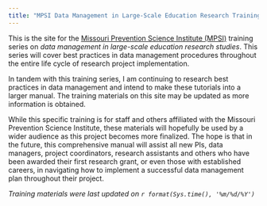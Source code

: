 ```yaml
---
title: "MPSI Data Management in Large-Scale Education Research Training Series"
---
```


This is the site for the [Missouri Prevention Science Institute (MPSI)](http://moprevention.org/) training series on *data management in large-scale education research studies*. This series will cover best practices in data management procedures throughout the entire life cycle of research project implementation. 

In tandem with this training series, I am continuing to research best practices in data management and intend to make these tutorials into a larger manual. The training materials on this site may be updated as more information is obtained.

While this specific training is for staff and others affiliated with the Missouri Prevention Science Institute, these materials will hopefully be used by a wider audience as this project becomes more finalized. The hope is that in the future, this comprehensive manual will assist all new PIs, data managers, project coordinators, research assistants and others who have been awarded their first research grant, or even those with established careers, in navigating how to implement a successful data management plan throughout their project.

*Training materials were last updated on `r format(Sys.time(), '%m/%d/%Y')`*
